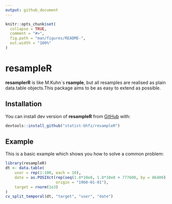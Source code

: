 ```yaml
---
output: github_document
---
```


<!-- README.md is generated from README.Rmd. Please edit that file -->

```r
knitr::opts_chunk$set(
  collapse = TRUE,
  comment = "#>",
  fig.path = "man/figures/README-",
  out.width = "100%"
)
```

# resampleR

**resamplerR** is like M.Kuhn`s **rsample**, but all resamples are realised as plain data.table objects.This package aims to be as easy to extend as possible. 

## Installation

You can install dev version of **resampleR** from [GitHub](https://github.com) with:

```r
devtools::install_github("statist-bhfz/resampleR")
```

## Example

This is a basic example which shows you how to solve a common problem:

```r
library(resampleR)
dt <- data.table(
    user = rep(1:100, each = 10),
    date = as.POSIXct(rep(seq(1.8*10e8, 1.8*10e8 + 777600, by = 86400), 100),
                      origin = "1960-01-01"),
    target = rnorm(1e3)
)
cv_split_temporal(dt, "target", "user", "date")
```



